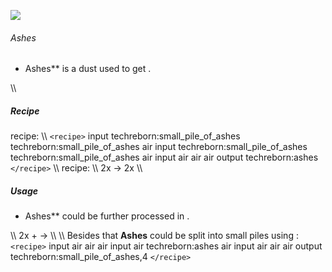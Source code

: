 ![](/mods/techreborn/ashes.png)

###### Ashes

- Ashes** is a dust used to get
        <Mcitem id="techreborn:carbon_fiber_cell"/>.

\\\\

##### Recipe

<Mcitem id="minecraft:crafting_table"/> recipe: \\\\
`<recipe>` input techreborn:small_pile_of_ashes
techreborn:small_pile_of_ashes air input techreborn:small_pile_of_ashes
techreborn:small_pile_of_ashes air input air air air output
techreborn:ashes `</recipe>` \\\\
<Mcitem id="techreborn:industrial_centrifuge"/>
recipe: \\\\ 2x<Mcitem id="techreborn:dark_ashes"/>
-\> 2x<Mcitem id="techreborn:ashes"/> \\\\

##### Usage

- Ashes** could be further processed in
        <Mcitem id="techreborn:industrial_electrolyzer"/>.

\\\\ 2x<Mcitem id="techreborn:ashes"/> +
<Mcitem id="techreborn:empty_cell"/> -\>
<Mcitem id="techreborn:carbon_fiber_cell"/> \\\\
\\\\ Besides that **Ashes** could be split into small piles using
<Mcitem id="minecraft:crafting_table"/>:
`<recipe>` input air air air input air techreborn:ashes air input
air air air output techreborn:small_pile_of_ashes,4 `</recipe>`

